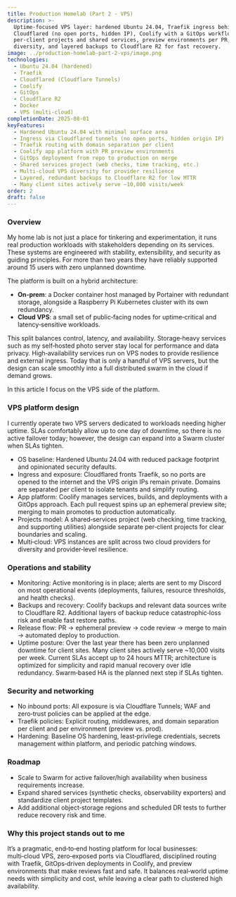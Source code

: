 ```yaml
---
title: Production Homelab (Part 2 - VPS)
description: >-
  Uptime-focused VPS layer: hardened Ubuntu 24.04, Traefik ingress behind
  Cloudflared (no open ports, hidden IP), Coolify with a GitOps workflow,
  per‑client projects and shared services, preview environments per PR, multi‑cloud
  diversity, and layered backups to Cloudflare R2 for fast recovery.
image: ../production-homelab-part-2-vps/image.png
technologies:
  - Ubuntu 24.04 (hardened)
  - Traefik
  - Cloudflared (Cloudflare Tunnels)
  - Coolify
  - GitOps
  - Cloudflare R2
  - Docker
  - VPS (multi‑cloud)
completionDate: 2025-08-01
keyFeatures:
  - Hardened Ubuntu 24.04 with minimal surface area
  - Ingress via Cloudflared tunnels (no open ports, hidden origin IP)
  - Traefik routing with domain separation per client
  - Coolify app platform with PR preview environments
  - GitOps deployment from repo to production on merge
  - Shared services project (web checks, time tracking, etc.)
  - Multi‑cloud VPS diversity for provider resilience
  - Layered, redundant backups to Cloudflare R2 for low MTTR
  - Many client sites actively serve ~10,000 visits/week
order: 2
draft: false
---
```


### Overview

My home lab is not just a place for tinkering and experimentation, it runs real production workloads with stakeholders depending on its services. These systems are engineered with stability, extensibility, and security as guiding principles. For more than two years they have reliably supported around 15 users with zero unplanned downtime.

The platform is built on a hybrid architecture:

- **On‑prem**: a Docker container host managed by Portainer with redundant storage, alongside a Raspberry Pi Kubernetes cluster with its own redundancy.
- **Cloud VPS**: a small set of public‑facing nodes for uptime‑critical and latency‑sensitive workloads.

This split balances control, latency, and availability. Storage‑heavy services such as my self‑hosted photo server stay local for performance and data privacy. High‑availability services run on VPS nodes to provide resilience and external ingress. Today that is only a handful of VPS servers, but the design can scale smoothly into a full distributed swarm in the cloud if demand grows.

In this article I focus on the VPS side of the platform.

### VPS platform design

I currently operate two VPS servers dedicated to workloads needing higher uptime. SLAs comfortably allow up to one day of downtime, so there is no active failover today; however, the design can expand into a Swarm cluster when SLAs tighten.

- OS baseline: Hardened Ubuntu 24.04 with reduced package footprint and opinionated security defaults.
- Ingress and exposure: Cloudflared fronts Traefik, so no ports are opened to the internet and the VPS origin IPs remain private. Domains are separated per client to isolate tenants and simplify routing.
- App platform: Coolify manages services, builds, and deployments with a GitOps approach. Each pull request spins up an ephemeral preview site; merging to main promotes to production automatically.
- Projects model: A shared‑services project (web checking, time tracking, and supporting utilities) alongside separate per‑client projects for clear boundaries and scaling.
- Multi‑cloud: VPS instances are split across two cloud providers for diversity and provider‑level resilience.

### Operations and stability

- Monitoring: Active monitoring is in place; alerts are sent to my Discord on most operational events (deployments, failures, resource thresholds, and health checks).
- Backups and recovery: Coolify backups and relevant data sources write to Cloudflare R2. Additional layers of backup reduce catastrophic‑loss risk and enable fast restore paths.
- Release flow: PR → ephemeral preview → code review → merge to main → automated deploy to production.
- Uptime posture: Over the last year there has been zero unplanned downtime for client sites. Many client sites actively serve ~10,000 visits per week. Current SLAs accept up to 24 hours MTTR; architecture is optimized for simplicity and rapid manual recovery over idle redundancy. Swarm‑based HA is the planned next step if SLAs tighten.

### Security and networking

- No inbound ports: All exposure is via Cloudflare Tunnels; WAF and zero‑trust policies can be applied at the edge.
- Traefik policies: Explicit routing, middlewares, and domain separation per client and per environment (preview vs. prod).
- Hardening: Baseline OS hardening, least‑privilege credentials, secrets management within platform, and periodic patching windows.

### Roadmap

- Scale to Swarm for active failover/high availability when business requirements increase.
- Expand shared services (synthetic checks, observability exporters) and standardize client project templates.
- Add additional object‑storage regions and scheduled DR tests to further reduce recovery risk and time.

### Why this project stands out to me

It’s a pragmatic, end‑to‑end hosting platform for local businesses: multi‑cloud VPS, zero‑exposed ports via Cloudflared, disciplined routing with Traefik, GitOps‑driven deployments in Coolify, and preview environments that make reviews fast and safe. It balances real‑world uptime needs with simplicity and cost, while leaving a clear path to clustered high availability.
